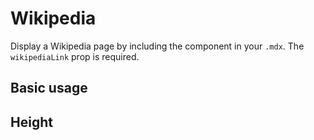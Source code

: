 

<Meta title="Components/Wikipedia" component={Wikipedia} />

# Wikipedia

Display a Wikipedia page by including the component in your `.mdx`. The `wikipediaLink` prop is required.

<Props of={Wikipedia} />

## Basic usage

<Preview>
  <Wikipedia wikipediaLink="Tim_Berners-Lee" />
</Preview>

## Height

<Preview>
  <Wikipedia wikipediaLink="Tim_Berners-Lee" height="400px" />
</Preview>
